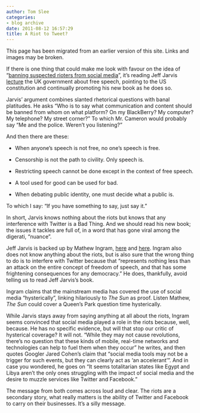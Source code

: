 ```yaml
---
author: Tom Slee
categories:
- blog archive
date: 2011-08-12 16:57:29
title: A Riot to Tweet?
---
```


::: {.callout-note}

This page has been migrated from an earlier version of this site. 
Links and images may be broken.

:::



				

If there is one thing that could make me look with favour on the idea  of "[banning suspected rioters from social media](http://www.guardian.co.uk/media/2011/aug/11/david-cameron-rioters-social-media)", it's reading Jeff  Jarvis [lecture](http://www.guardian.co.uk/commentisfree/2011/aug/11/social-media-riots) the UK government about free speech, pointing to the  US constitution and continually promoting his new book as he does so.




Jarvis' argument combines slanted rhetorical questions with banal  platitudes. He asks "Who is to say what communication and content  should be banned from whom on what platform?  On my BlackBerry? My  computer?  My telephone? My street corner?" To which Mr. Cameron would  probably say "Me and the police. Weren't you listening?"




And then there are these:






  * When anyone's speech is not free, no one's speech is free. 


  * Censorship is not the path to civility. Only speech is. 


  * Restricting speech cannot be done except in the context of free speech. 


  * A tool used for good can be used for bad. 


  * When debating public identity, one must decide what a public is. 




To which I say: "If you have something to say, just say it."




In short, Jarvis knows nothing about the riots but knows that any  interference with Twitter is a Bad Thing. And we should read his new  book; the issues it tackles are full of, in a word that has gone viral  among the digerati, "nuance".




Jeff Jarvis is backed up by Mathew Ingram, [here](http://gigaom.com/2011/08/08/network-effects-social-medias-role-in-the-london-riots/) and [here](http://gigaom.com/2011/08/11/blaming-the-tools-britain-proposes-a-social-media-ban/). Ingram also  does not know anything about the riots, but is also sure that the  wrong thing to do is to interfere with Twitter because that  "represents nothing less than an attack on the entire concept of  freedom of speech, and that has some frightening consequences for any  democracy." He does, thankfully, avoid telling us to read Jeff  Jarvis's book.




Ingram claims that the mainstream media has covered the use of social  media "hysterically", linking hilariously to _The Sun_ as proof. Listen  Mathew, _The Sun_ could cover a Queen's Park question time hysterically.




While Jarvis stays away from saying anything at all  about the riots, Ingram seems convinced that social media played a  role in the riots because, well, because. He has no specific evidence,  but will that stop our critic of hysterical coverage? It will not.  "While they may not cause revolutions, there's no question that these  kinds of mobile, real-time networks and technologies can help to fuel  them when they occur" he writes, and then quotes Googler Jared Cohen's  claim that "social media tools may not be a trigger for such events,  but they can clearly act as 'an accelerant'". And in case you  wondered, he goes on "It seems totalitarian states like Egypt and  Libya aren't the only ones struggling with the impact of social media  and the desire to muzzle services like Twitter and Facebook."




The message from both comes across loud and clear. The riots are a  secondary story, what really matters is the ability of Twitter and  Facebook to carry on their businesses. It's a silly message.


		
